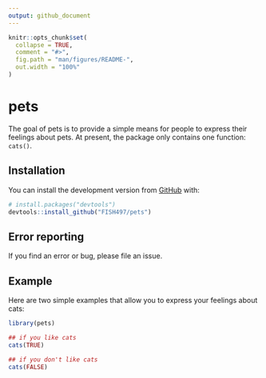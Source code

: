 ```yaml
---
output: github_document
---
```


<!-- README.md is generated from README.Rmd. Please edit that file -->

```r
knitr::opts_chunk$set(
  collapse = TRUE,
  comment = "#>",
  fig.path = "man/figures/README-",
  out.width = "100%"
)
```

# pets

The goal of pets is to provide a simple means for people to express their feelings about pets. At present, the package only contains one function: `cats()`.

## Installation

You can install the development version from [GitHub](https://github.com/) with:

``` r
# install.packages("devtools")
devtools::install_github("FISH497/pets")
```

## Error reporting

If you find an error or bug, please file an issue.

## Example

Here are two simple examples that allow you to express your feelings about cats:

```r
library(pets)

## if you like cats
cats(TRUE)

## if you don't like cats
cats(FALSE)
``````

